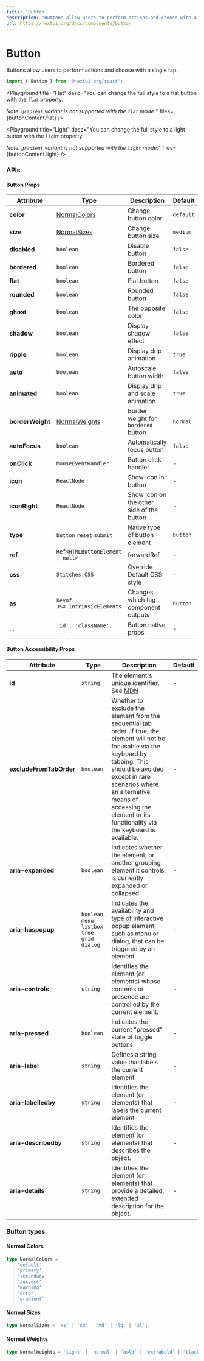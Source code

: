 ```yaml
---
title: 'Button'
description: 'Buttons allow users to perform actions and choose with a single tap.'
url: https://nextui.org/docs/components/button
---
```


# Button

Buttons allow users to perform actions and choose with a single tap.

```jsx
import { Button } from '@nextui-org/react';
```

<CarbonAd />

<Spacer y={2} />

<Playground
  title="Default"
  desc="The default `Button` contains an animation effect."
  files={buttonContent.default_button}
/>

<Playground
  title="Disabled"
  desc="Unusable and un-clickable `Button`."
  files={buttonContent.disabled_button}
/>

<Playground
  title="Sizes"
  desc="Change the size of the entire `Button` including `padding`, `font-size` and `border` with the `size` property."
  files={buttonContent.sizes}
/>

<Playground
  title="Colors"
  desc="You can change the color of the `Button` with the property `color`."
  files={buttonContent.color}
/>

<Playground
  title="Shadow"
  desc="You can add a shadow effect with the property `shadow`."
  files={buttonContent.shadow}
/>

<Playground
  title="Loading"
  desc="You can add a `Loading` child element to the `Button` and disable the interactions using the 'disabled' property."
  files={buttonContent.loading}
/>

<Playground
  title="Bordered"
  desc="You can change the full style to a bordered `Button` with the `bordered` property."
  files={buttonContent.bordered}
/>

<Playground
  title="Rounded"
  desc="You can completely round the corners of any type of `Button` with the `rounded` property."
  files={buttonContent.rounded}
/>

<Playground
  title="Ghost"
  desc="You can change the full style to a ghost button with the `ghost` property."
  files={buttonContent.ghost}
/>

<Playground
  title="Flat"
  desc="You can change the full style to a flat button with the `flat` property.
                                        
_Note: `gradient` variant is not supported with the `flat` mode._"
  files={buttonContent.flat}
/>

<Playground
  title="Light"
  desc="You can change the full style to a light button with the `light` property. 
  
  _Note: `gradient` variant is not supported with the `light` mode._"
  files={buttonContent.light}
/>

<Playground
  title="Icons"
  desc="NextUI doesn't use any library or icon font by default, with this we give the freedom to use the one you prefer. In the following example we use [React Iconly](https://react-iconly.jrgarciadev.com)"
  files={buttonContent.icon}
/>

<Spacer y={3} />

### APIs

<Spacer y={2} />

#### Button Props

| Attribute        | Type                                            | Description                               | Default   |
| ---------------- | ----------------------------------------------- | ----------------------------------------- | --------- |
| **color**        | [NormalColors](#normal-colors)                  | Change button color                       | `default` |
| **size**         | [NormalSizes](#normal-sizes)                    | Change button size                        | `medium`  |
| **disabled**     | `boolean`                                       | Disable button                            | `false`   |
| **bordered**     | `boolean`                                       | Bordered button                           | `false`   |
| **flat**         | `boolean`                                       | Flat button                               | `false`   |
| **rounded**      | `boolean`                                       | Rounded button                            | `false`   |
| **ghost**        | `boolean`                                       | The opposite color                        | `false`   |
| **shadow**       | `boolean`                                       | Display shadow effect                     | `false`   |
| **ripple**       | `boolean`                                       | Display drip animation                    | `true`    |
| **auto**         | `boolean`                                       | Autoscale button width                    | `false`   |
| **animated**     | `boolean`                                       | Display drip and scale animation          | `true`    |
| **borderWeight** | [NormalWeights](#normal-weights)                | Border weight for `bordered` button       | `normal`  |
| **autoFocus**    | `boolean`                                       | Automatically focus button                | `false`   |
| **onClick**      | `MouseEventHandler`                             | Button click handler                      | -         |
| **icon**         | `ReactNode`                                     | Show icon in button                       | -         |
| **iconRight**    | `ReactNode`                                     | Show icon on the other side of the button | -         |
| **type**         | `button` `reset` `submit`                       | Native type of button element             | `button`  |
| **ref**          | <Code>Ref<HTMLButtonElement &#124; null></Code> | forwardRef                                | -         |
| **css**          | `Stitches.CSS`                                  | Override Default CSS style                | -         |
| **as**           | `keyof JSX.IntrinsicElements`                   | Changes which tag component outputs       | `button`  |
| ...              | `'id', 'className', ...`                        | Button native props                       | -         |

<Spacer y={2} />

#### Button Accessibility Props

| Attribute               | Type                                              | Description                                                                                                                                                                                                                                                                                   | Default |
| ----------------------- | ------------------------------------------------- | --------------------------------------------------------------------------------------------------------------------------------------------------------------------------------------------------------------------------------------------------------------------------------------------- | ------- |
| **id**                  | `string`                                          | The element's unique identifier. See [MDN](https://developer.mozilla.org/en-US/docs/Web/HTML/Global_attributes/id)                                                                                                                                                                            | -       |
| **excludeFromTabOrder** | `boolean`                                         | Whether to exclude the element from the sequential tab order. If true, the element will not be focusable via the keyboard by tabbing. This should be avoided except in rare scenarios where an alternative means of accessing the element or its functionality via the keyboard is available. | -       |
| **aria-expanded**       | `boolean`                                         | Indicates whether the element, or another grouping element it controls, is currently expanded or collapsed.                                                                                                                                                                                   | -       |
| **aria-haspopup**       | `boolean` `menu` `listbox` `tree` `grid` `dialog` | Indicates the availability and type of interactive popup element, such as menu or dialog, that can be triggered by an element.                                                                                                                                                                | -       |
| **aria-controls**       | `string`                                          | Identifies the element (or elements) whose contents or presence are controlled by the current element.                                                                                                                                                                                        | -       |
| **aria-pressed**        | `boolean`                                         | Indicates the current "pressed" state of toggle buttons.                                                                                                                                                                                                                                      | -       |
| **aria-label**          | `string`                                          | Defines a string value that labels the current element                                                                                                                                                                                                                                        | -       |
| **aria-labelledby**     | `string`                                          | Identifies the element (or elements) that labels the current element                                                                                                                                                                                                                          | -       |
| **aria-describedby**    | `string`                                          | Identifies the element (or elements) that describes the object.                                                                                                                                                                                                                               | -       |
| **aria-details**        | `string`                                          | Identifies the element (or elements) that provide a detailed, extended description for the object.                                                                                                                                                                                            | -       |

<Spacer y={2} />

### Button types

<Spacer y={1} />

#### Normal Colors

```ts
type NormalColors =
  | 'default'
  | 'primary'
  | 'secondary'
  | 'success'
  | 'warning'
  | 'error'
  | 'gradient';
```

#### Normal Sizes

```ts
type NormalSizes = 'xs' | 'sm' | 'md' | 'lg' | 'xl';
```

#### Normal Weights

```ts
type NormalWeights = 'light' | 'normal' | 'bold' | 'extrabold' | 'black';
```
